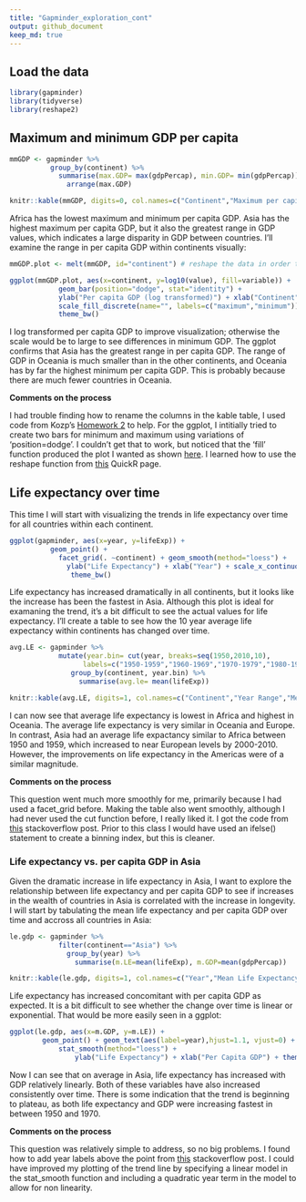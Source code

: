 ```yaml
---
title: "Gapminder_exploration_cont"
output: github_document 
keep_md: true 
---
```


## Load the data

```r
library(gapminder)
library(tidyverse)
library(reshape2)
```

## Maximum and minimum GDP per capita

```r
mmGDP <- gapminder %>% 
          group_by(continent) %>%
            summarise(max.GDP= max(gdpPercap), min.GDP= min(gdpPercap)) %>%
              arrange(max.GDP)

knitr::kable(mmGDP, digits=0, col.names=c("Continent","Maximum per capita GDP","Minimum per capita GDP"))
```

Africa has the lowest maximum and minimum per capita GDP. Asia has the highest maximum per capita GDP, but it also the greatest range in GDP values, which indicates a large disparity in GDP between countries. I'll examine the range in per capita GDP within continents visually:


```r
mmGDP.plot <- melt(mmGDP, id="continent") # reshape the data in order to plot min and max within continents on the same plot

ggplot(mmGDP.plot, aes(x=continent, y=log10(value), fill=variable)) + 
            geom_bar(position="dodge", stat="identity") + 
            ylab("Per capita GDP (log transformed)") + xlab("Continent") +
            scale_fill_discrete(name="", labels=c("maximum","minimum"))+
            theme_bw()
```

I log transformed per capita GDP to improve visualization; otherwise the scale would be to large to see differences in minimum GDP. The ggplot confirms that Asia has the greatest range in per capita GDP. The range of GDP in Oceania is much smaller than in the other continents, and Oceania has by far the highest minimum per capita GDP. This is probably because there are much fewer countries in Oceania. 

**Comments on the process**

I had trouble finding how to rename the columns in the kable table, I used code from Kozp's [Homework 2](https://github.com/Kozp/STAT545-hw-Kozik-Pavel/blob/Side-Branch/hw02/hw2.md) to help. For the ggplot, I intitially tried to create two bars for minimum and maximum using variations of 'position=dodge'. I couldn't get that to work, but noticed that the 'fill' function produced the plot I wanted as shown [here](http://ggplot2.tidyverse.org/reference/position_dodge.html). I learned how to use the reshape function from [this](http://www.statmethods.net/management/reshape.html) QuickR page.

## Life expectancy over time

This time I will start with visualizing the trends in life expectancy over time for all countries within each continent.

```r
ggplot(gapminder, aes(x=year, y=lifeExp)) + 
          geom_point() + 
            facet_grid(. ~continent) + geom_smooth(method="loess") +
              ylab("Life Expectancy") + xlab("Year") + scale_x_continuous(breaks=seq(1950,2010,15)) +
               theme_bw()
```

Life expectancy has increased dramatically in all continents, but it looks like the increase has been the fastest in Asia. Although this plot is ideal for examaning the trend, it's a bit difficult to see the actual values for life expectancy. I'll create a table to see how the 10 year average life expectancy within continents has changed over time.

```r
avg.LE <- gapminder %>% 
            mutate(year.bin= cut(year, breaks=seq(1950,2010,10), 
                  labels=c("1950-1959","1960-1969","1970-1979","1980-1989","1990-1999","2000-2010"))) %>%
               group_by(continent, year.bin) %>%
                 summarise(avg.le= mean(lifeExp)) 

knitr::kable(avg.LE, digits=1, col.names=c("Continent","Year Range","Mean Life Expectancy"))
```

I can now see that average life expectancy is lowest in Africa and highest in Oceania. The average life expectancy is very similar in Oceania and Europe. In contrast, Asia had an average life expactancy similar to Africa between 1950 and 1959, which increased to near European levels by 2000-2010. However, the improvements on life expectancy in the Americas were of a similar magnitude.

**Comments on the process**

This question went much more smoothly for me, primarily because I had used a facet_grid before.
Making the table also went smoothly, although I had never used the cut function before, I really liked it. I got the code from [this](https://stackoverflow.com/questions/23163567/r-dplyr-categorize-numeric-variable-with-mutate) stackoverflow post. Prior to this class I would have used an ifelse() statement to create a binning index, but this is cleaner.

### Life expectancy vs. per capita GDP in Asia

Given the dramatic increase in life expectancy in Asia, I want to explore the relationship between life expectancy and per capita GDP to see if increases in the wealth of countries in Asia is correlated with the increase in longevity. I will start by tabulating the mean life expectancy and per capita GDP over time and accross all countries in Asia:

```r
le.gdp <- gapminder %>% 
            filter(continent=="Asia") %>%
              group_by(year) %>%
                summarise(m.LE=mean(lifeExp), m.GDP=mean(gdpPercap))

knitr::kable(le.gdp, digits=1, col.names=c("Year","Mean Life Expectancy","Mean Per Capita GDP"))
```

Life expectancy has increased concomitant with per capita GDP as expected. It is a bit difficult to see whether the change over time is linear or exponential. That would be more easily seen in a ggplot:

```r
ggplot(le.gdp, aes(x=m.GDP, y=m.LE)) + 
        geom_point() + geom_text(aes(label=year),hjust=1.1, vjust=0) + 
            stat_smooth(method="loess") + 
                ylab("Life Expectancy") + xlab("Per Capita GDP") + theme_bw()
```

Now I can see that on average in Asia, life expectancy has increased with GDP relatively linearly. Both of these variables have also increased consistently over time. There is some indication that the trend is beginning to plateau, as both life expectancy and GDP were increasing fastest in between 1950 and 1970.

**Comments on the process**

This question was relatively simple to address, so no big problems. I found how to add year labels above the point from [this](https://stackoverflow.com/questions/15624656/label-points-in-geom-point) stackoverflow post. I could have improved my plotting of the trend line by specifying a linear model in the stat_smooth function and including a quadratic year term in the model to allow for non linearity.
